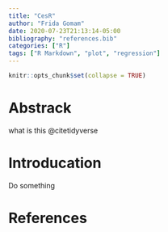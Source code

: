```yaml
---
title: "CesR"
author: "Frida Gomam"
date: 2020-07-23T21:13:14-05:00
bibliography: "references.bib"
categories: ["R"]
tags: ["R Markdown", "plot", "regression"]
---
```


```r
knitr::opts_chunk$set(collapse = TRUE)
```

# Abstrack
what is this @citetidyverse

# Introducation
Do something

# References

